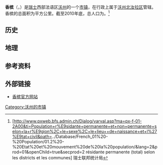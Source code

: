 {{noteTA|G1=瑞士地名}}
{{Infobox Switzerland municipality}}
'''香槟'''（{{lang-fr|Champagne}}，{{IPA-fr|ʃɑ̃paɲ|-|LL-Q150 (fra)-Ltrlg-Champagne.wav}}）是[[瑞士|瑞士]]西部法语区[[沃州|沃州]]的一个[[市镇_(瑞士)|市镇]]，在行政上属于[[沃州北汝拉区|沃州北汝拉区]]管辖。香槟的总面积为{{smn|3.92|5|100}}平方公里。截至2010年底，总人口为{{smn|811|6}}。<ref>{{fr}}[http://www.pxweb.bfs.admin.ch/Dialog/varval.asp?ma=px-f-01-2A00&ti=Population+r%E9sidante+permanente+et+non+permanente+selon+la+r%E9gion%2C+le+sexe%2C+le+lieu++de+naissance+et+l%27%E9tat+civil&path=../Database/French_01%20-%20Population/01.2%20-%20Etat%20et%20mouvement%20de%20la%20population/&lang=2&prod=01&openChild=true&secprod=2 résidante permanente (total) selon les districts et les communes] {{Wayback|url=http://www.pxweb.bfs.admin.ch/Dialog/varval.asp?ma=px-f-01-2A00&ti=Population+r%E9sidante+permanente+et+non+permanente+selon+la+r%E9gion%2C+le+sexe%2C+le+lieu++de+naissance+et+l%27%E9tat+civil&path=..%2FDatabase%2FFrench_01%20-%20Population%2F01.2%20-%20Etat%20et%20mouvement%20de%20la%20population%2F&lang=2&prod=01&openChild=true&secprod=2 |date=20150102165023 }} 瑞士联邦统计局</ref>

==历史==

==地理==

==参考资料==
{{reflist}}

==外部链接==
*{{fr}}[http://www.champagne.ch 香槟官方网站] {{Wayback|url=http://www.champagne.ch/ |date=20200319124307 }}

{{DEFAULTSORT:Champagne}}
{{沃州北汝拉区行政区划}}
[[Category:沃州的市镇|Category:沃州的市镇]]
